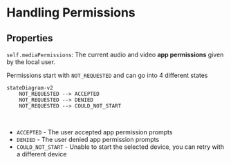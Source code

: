 # Handling Permissions

## Properties 

`self.mediaPermissions`: The current audio and video **app permissions** given by the local
  user.

Permissions start with `NOT_REQUESTED` and can go into 4 different states


```mermaid
stateDiagram-v2
    NOT_REQUESTED --> ACCEPTED
    NOT_REQUESTED --> DENIED
    NOT_REQUESTED --> COULD_NOT_START
```

<br />


- `ACCEPTED` - The user accepted app permission prompts
- `DENIED` - The user denied app permission prompts
- `COULD_NOT_START` - Unable to start the selected device, you can retry with a different device

<br />
